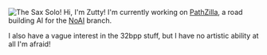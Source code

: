 [[File:en/Archive/Community/Users/Zutty avatar.gif|frame|right|The Sax Solo!]]
Hi, I'm Zutty!  I'm currently working on [http://www.tt-forums.net/viewtopic.php?f=65&t=38645 PathZilla], a road building AI for the [[en/Development/Script/Main Page|NoAI]] branch.

I also have a vague interest in the 32bpp stuff, but I have no artistic ability at all I'm afraid!